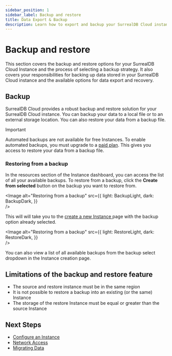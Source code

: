 ```yaml
---
sidebar_position: 1
sidebar_label: Backup and restore
title: Data Export & Backup
description: Learn how to export and backup your SurrealDB Cloud instance data for external storage and disaster recovery.
---
```



# Backup and restore

This section covers the backup and restore options for your SurrealDB Cloud Instance and the process of selecting a backup strategy. It also covers your responsibilities for backing up data stored in your SurrealDB Cloud instance and the available options for data export and recovery.

## Backup

SurrealDB Cloud provides a robust backup and restore solution for your SurrealDB Cloud instance. You can backup your data to a local file or to an external storage location. You can also restore your data from a backup file.

> [!IMPORTANT]
> Automated backups are not available for free Instances. To enable automated backups, you must upgrade to a [paid plan](/pricing). This gives you access to restore your data from a backup file.

### Restoring from a backup 

In the resources section of the Instance dashboard, you can access the list of all your available backups. To restore from a backup, click the **Create from selected** button on the backup you want to restore from. 

<Image
alt="Restoring from a backup"
src={{ 
	light: BackupLight,
	dark: BackupDark,
	}}  
/>


This will will take you to the [create a new Instance ](/docs/cloud/getting-started/create-an-instance#create-from-selected) page with the backup option already selected.

<Image
alt="Restoring from a backup"
src={{ 
	light: RestoreLight,
	dark: RestoreDark,
	}}  
/>

You can also view a list of all available backups from the backup select dropdown in the Instance creation page.

## Limitations of the backup and restore feature

- The source and restore instance must be in the same region
- It is not possible to restore a backup into an existing (or the same) Instance
- The storage of the restore Instance must be equal or greater than the source Instance

## Next Steps

- [Configure an Instance](/docs/cloud/advanced-topics/configure-an-instance)
- [Network Access](/docs/cloud/advanced-topics/network-access)
- [Migrating Data](/docs/cloud/advanced-topics/migrating-data)

